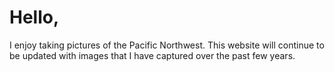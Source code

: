 # Hello,

I enjoy taking pictures of the Pacific Northwest. This website will continue to be updated with images that I have captured over the past few years.